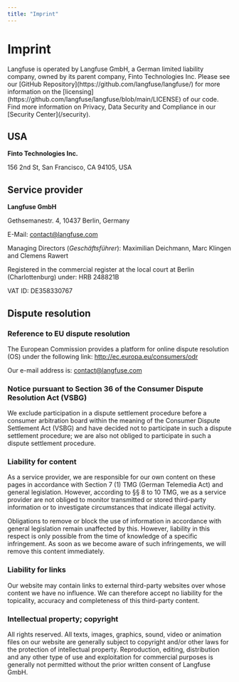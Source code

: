```yaml
---
title: "Imprint"
---
```



# Imprint

<Callout type="info">
  Langfuse is operated by Langfuse GmbH, a German limited liability company,
  owned by its parent company, Finto Technologies Inc. Please see our [GitHub
  Repository](https://github.com/langfuse/langfuse/) for more information on the
  [licensing](https://github.com/langfuse/langfuse/blob/main/LICENSE) of our
  code. Find more information on Privacy, Data Security and Compliance in our
  [Security Center](/security).
</Callout>

## USA

**Finto Technologies Inc.**

156 2nd St, San Francisco, CA 94105, USA

## Service provider

**Langfuse GmbH**

Gethsemanestr. 4, 10437 Berlin, Germany

E-Mail: contact@langfuse.com

Managing Directors (_Geschäftsführer_): Maximilian Deichmann, Marc Klingen and Clemens
Rawert

Registered in the commercial register at the local court at Berlin (Charlottenburg) under: HRB 248821B

VAT ID: DE358330767

## Dispute resolution

### Reference to EU dispute resolution

The European Commission provides a platform for online dispute resolution (OS) under the following link: http://ec.europa.eu/consumers/odr

Our e-mail address is: contact@langfuse.com

### Notice pursuant to Section 36 of the Consumer Dispute Resolution Act (VSBG)

We exclude participation in a dispute settlement procedure before a consumer arbitration board within the meaning of the Consumer Dispute Settlement Act (VSBG) and have decided not to participate in such a dispute settlement procedure; we are also not obliged to participate in such a dispute settlement procedure.

### Liability for content

As a service provider, we are responsible for our own content on these pages in accordance with Section 7 (1) TMG (German Telemedia Act) and general legislation. However, according to §§ 8 to 10 TMG, we as a service provider are not obliged to monitor transmitted or stored third-party information or to investigate circumstances that indicate illegal activity.

Obligations to remove or block the use of information in accordance with general legislation remain unaffected by this. However, liability in this respect is only possible from the time of knowledge of a specific infringement. As soon as we become aware of such infringements, we will remove this content immediately.

### Liability for links

Our website may contain links to external third-party websites over whose content we have no influence. We can therefore accept no liability for the topicality, accuracy and completeness of this third-party content.

### Intellectual property; copyright

All rights reserved. All texts, images, graphics, sound, video or animation files on our website are generally subject to copyright and/or other laws for the protection of intellectual property. Reproduction, editing, distribution and any other type of use and exploitation for commercial purposes is generally not permitted without the prior written consent of Langfuse GmbH.
